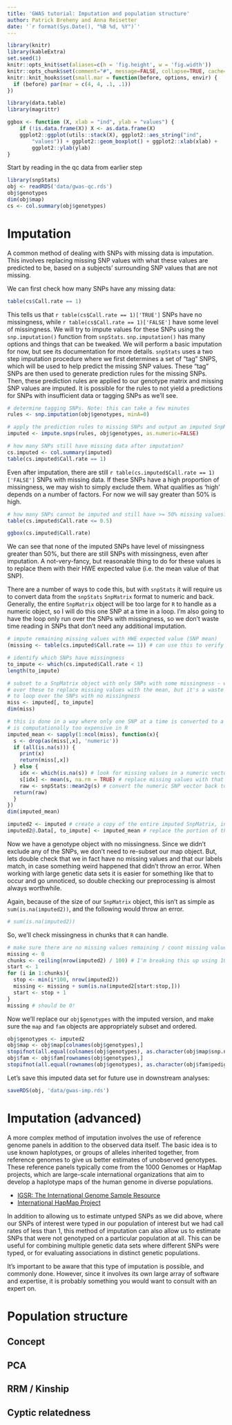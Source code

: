 ```yaml
---
title: 'GWAS tutorial: Imputation and population structure'
author: Patrick Breheny and Anna Reisetter
date: '`r format(Sys.Date(), "%B %d, %Y")`'
---
```


```r
library(knitr)
library(kableExtra)
set.seed(1)
knitr::opts_knit$set(aliases=c(h = 'fig.height', w = 'fig.width'))
knitr::opts_chunk$set(comment="#", message=FALSE, collapse=TRUE, cache=FALSE, tidy=FALSE, fig.align="center")
knitr::knit_hooks$set(small.mar = function(before, options, envir) {
  if (before) par(mar = c(4, 4, .1, .1))
})
```

```r
library(data.table)
library(magrittr)

ggbox <- function (X, xlab = "ind", ylab = "values") {
    if (!is.data.frame(X)) X <- as.data.frame(X)
    ggplot2::ggplot(utils::stack(X), ggplot2::aes_string("ind", 
        "values")) + ggplot2::geom_boxplot() + ggplot2::xlab(xlab) + 
        ggplot2::ylab(ylab)
}
```

Start by reading in the qc data from earlier step

```r
library(snpStats)
obj <- readRDS('data/gwas-qc.rds')
obj$genotypes
dim(obj$map)
cs <- col.summary(obj$genotypes)
```

# Imputation

A common method of dealing with SNPs with missing data is imputation. This involves replacing missing SNP values with what these values are predicted to be, based on a subjects' surrounding SNP values that are not missing. 

We can first check how many SNPs have any missing data:
```r
table(cs$Call.rate == 1)
```
This tells us that `r table(cs$Call.rate == 1)['TRUE']` SNPs have no missingness, while `r table(cs$Call.rate == 1)['FALSE']` have some level of missingness. We will try to impute values for these SNPs using the `snp.imputation()` function from `snpStats`. `snp.imputation()` has many options and things that can be tweaked. We will perform a basic imputation for now, but see its documentation for more details. `snpStats` uses a two step imputation procedure where we first determines a set of "tag" SNPS, which will be used to help predict the missing SNP values. These "tag" SNPs are then used to generate prediction rules for the missing SNPs. Then, these prediction rules are applied to our genotype matrix and missing SNP values are imputed. It is possible for the rules to not yield a predictions for SNPs with insufficient data or tagging SNPs as we'll see.

```r
# determine tagging SNPs. Note: this can take a few minutes
rules <- snp.imputation(obj$genotypes, minA=0) 

# apply the prediction rules to missing SNPs and output an imputed SnpMatrix object
imputed <- impute.snps(rules, obj$genotypes, as.numeric=FALSE)

# how many SNPs still have missing data after imputation?
cs.imputed <- col.summary(imputed)
table(cs.imputed$Call.rate == 1)
```
Even after imputation, there are still `r table(cs.imputed$Call.rate == 1)['FALSE']` SNPs with missing data. If these SNPs have a high proportion of missingness, we may wish to simply exclude them. What qualifies as 'high' depends on a number of factors. For now we will say greater than 50\% is high.


```r
# how many SNPs cannot be imputed and still have >= 50% missing values?
table(cs.imputed$Call.rate <= 0.5)

ggbox(cs.imputed$Call.rate)
```
We can see that none of the imputed SNPs have level of missingness greater than 50\%, but there are still SNPs with missingness, even after imputation. A not-very-fancy, but reasonable thing to do for these values is to replace them with their HWE expected value (i.e. the mean value of that SNP). 

There are a number of ways to code this, but with `snpStats` it will require us to convert data from the `snpStats` `SnpMatrix` format to numeric and back. Generally, the entire `SnpMatrix` object will be too large for `R` to handle as a numeric object, so I will do this one SNP at a time in a loop. I'm also going to have the loop only run over the SNPs with missingness, so we don't waste time reading in SNPs that don't need any additional imputation.

```r
# impute remaining missing values with HWE expected value (SNP mean)
(missing <- table(cs.imputed$Call.rate == 1)) # can use this to verify things are being subset appropriately, dimensions match, etc.

# identify which SNPs have missingness
to_impute <- which(cs.imputed$Call.rate < 1)
length(to_impute)

# subset to a SnpMatrix object with only SNPs with some missingness - we want to loop
# over these to replace missing values with the mean, but it's a waste of time
# to loop over the SNPs with no missingness 
miss <- imputed[, to_impute]
dim(miss)

# this is done in a way where only one SNP at a time is converted to a numeric - otherwise this
# is computationally too expensive in R
imputed_mean <- sapply(1:ncol(miss), function(x){
  s <- drop(as(miss[,x], 'numeric'))
  if (all(is.na(s))) {
    print(x)
    return(miss[,x])
  } else {
    idx <- which(is.na(s)) # look for missing values in a numeric vector
    s[idx] <- mean(s, na.rm = TRUE) # replace missing values with that SNP mean
    raw <- snpStats::mean2g(s) # convert the numeric SNP vector back to its raw, memory friendly form
  return(raw)
  }
})
dim(imputed_mean)

imputed2 <- imputed # create a copy of the entire imputed SnpMatrix, including missingness
imputed2@.Data[, to_impute] <- imputed_mean # replace the portion of the imputed matrix with missingness with the HWE-imputed version from our loop
```

Now we have a genotype object with no missingness. Since we didn't exclude any of the SNPs, we don't need to re-subset our map object. But, lets double check that we in fact have no missing values and that our labels match, in case something weird happened that didn't throw an error. When working with large genetic data sets it is easier for something like that to occur and go unnoticed, so double checking our preprocessing is almost always worthwhile.

Again, because of the size of our `SnpMatrix` object, this isn't as simple as `sum(is.na(imputed2))`, and the following would throw an error.

```r
# sum(is.na(imputed2))
```

So, we'll check missingness in chunks that `R` can handle.
```r
# make sure there are no missing values remaining / count missing values
missing <- 0
chunks <- ceiling(nrow(imputed2) / 100) # I'm breaking this up using 100 based on on trial and error but this can be tweaked.
start <- 1
for (i in 1:chunks){
  stop <- min(i*100, nrow(imputed2))
  missing <- missing + sum(is.na(imputed2[start:stop,]))
  start <- stop + 1
}
missing # should be 0!
```
Now we'll replace our `obj$genotypes` with the imputed version, and make sure the `map` and `fam` objects are appropriately subset and ordered.
```r
obj$genotypes <- imputed2
obj$map <- obj$map[colnames(obj$genotypes),]
stopifnot(all.equal(colnames(obj$genotypes), as.character(obj$map$snp.name)))
obj$fam <- obj$fam[rownames(obj$genotypes),]
stopifnot(all.equal(rownames(obj$genotypes), as.character(obj$fam$pedigree)))
```

Let's save this imputed data set for future use in downstream analyses:

```r
saveRDS(obj, 'data/gwas-imp.rds')
```

# Imputation (advanced)

A more complex method of imputation involves the use of reference genome panels in addition to the observed data itself. The basic idea is to use known haplotypes, or groups of alleles inherited together, from reference genomes to give us better estimates of unobserved genotypes. These reference panels typically come from the 1000 Genomes or HapMap projects, which are large-scale international organizations that aim to develop a haplotype maps of the human genome in diverse populations. 

* [IGSR: The International Genome Sample Resource](https://www.internationalgenome.org/home)
* [International HapMap Project](https://www.genome.gov/10001688/international-hapmap-project)

In addition to allowing us to estimate untyped SNPs as we did above, where our SNPs of interest were typed in our population of interest but we had call rates of less than 1, this method of imputation can also allow us to estimate SNPs that were not genotyped on a particular population at all. This can be useful for combining multiple genetic data sets where different SNPs were typed, or for evaluating associations in distinct genetic populations. 

It's important to be aware that this type of imputation is possible, and commonly done. However, since it involves its own large array of software and expertise, it is probably something you would want to consult with an expert on. 


# Population structure

## Concept

## PCA

## RRM / Kinship

## Cyptic relatedness

